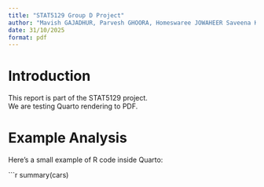 ```yaml
---
title: "STAT5129 Group D Project"
author: "Mavish GAJADHUR, Parvesh GHOORA, Homeswaree JOWAHEER Saveena KOWLESSUR, Shradha NUCCA GOVEDO"
date: 31/10/2025
format: pdf
---
```


# Introduction

This report is part of the STAT5129 project.  
We are testing Quarto rendering to PDF.

# Example Analysis

Here’s a small example of R code inside Quarto:

```r
summary(cars)
